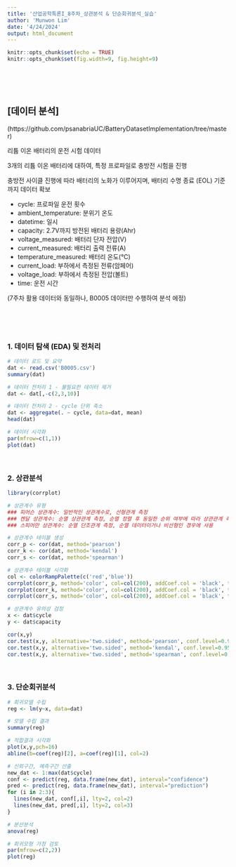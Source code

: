 ```yaml
---
title: '산업공학특론I_8주차_상관분석 & 단순회귀분석_실습'
author: 'Munwon Lim'
date: '4/24/2024'
output: html_document
---
```


```r
knitr::opts_chunk$set(echo = TRUE)
knitr::opts_chunk$set(fig.width=9, fig.height=9)
```

<br>
<br>
<br>



## [데이터 분석]

(https://github.com/psanabriaUC/BatteryDatasetImplementation/tree/master)

리튬 이온 배터리의 운전 시험 데이터 

3개의 리튬 이온 배터리에 대하여, 특정 프로파일로 충방전 시험을 진행

충방전 사이클 진행에 따라 배터리의 노화가 이루어지며, 배터리 수명 종료 (EOL) 기준까지 데이터 확보

* cycle: 프로파일 운전 횟수
* ambient_temperature: 분위기 온도
* datetime: 일시
* capacity: 2.7V까지 방전된 배터리 용량(Ahr)
* voltage_measured: 배터리 단자 전압(V)
* current_measured: 배터리 출력 전류(A)
* temperature_measured: 배터리 온도(℃)
* current_load: 부하에서 측정된 전류(암페어)
* voltage_load: 부하에서 측정된 전압(볼트)
* time: 운전 시간

(7주차 활용 데이터와 동일하나, B0005 데이터만 수행하여 분석 에정)

<br>
<br>
<br>

### 1. 데이터 탐색 (EDA) 및 전처리
```r

# 데이터 로드 및 요약
dat <- read.csv('B0005.csv')
summary(dat)

# 데이터 전처리 1 - 불필요한 데이터 제거
dat <- dat[,-c(2,3,10)]

# 데이터 전처리 2 - cycle 단위 축소
dat <- aggregate(. ~ cycle, data=dat, mean)
head(dat)

# 데이터 시각화
par(mfrow=c(1,1))
plot(dat)

```

<br>

### 2. 상관분석
```r
library(corrplot)

# 상관계수 유형
### 피어슨 상관계수: 일반적인 상관계수로, 선형관계 측정
### 켄달 상관계수: 순열 상관관계 측정, 순열 정렬 후 동일한 순위 여부에 따라 상관관계 측정
### 스피어만 상관계수: 순열 단조관계 측정, 순열 데이터이거나 비선형인 경우에 사용

# 상관계수 테이블 생성
corr_p <- cor(dat, method='pearson')
corr_k <- cor(dat, method='kendal')
corr_s <- cor(dat, method='spearman')

# 상관계수 테이블 시각화
col <- colorRampPalette(c('red','blue'))
corrplot(corr_p, method='color', col=col(200), addCoef.col = 'black', type='upper')
corrplot(corr_k, method='color', col=col(200), addCoef.col = 'black', type='upper')
corrplot(corr_s, method='color', col=col(200), addCoef.col = 'black', type='upper')

# 상관계수 유의성 검정
x <- dat$cycle
y <- dat$capacity

cor(x,y)
cor.test(x,y, alternative='two.sided', method='pearson', conf.level=0.95)
cor.test(x,y, alternative='two.sided', method='kendal', conf.level=0.95)
cor.test(x,y, alternative='two.sided', method='spearman', conf.level=0.95)
```

<br>

### 3. 단순회귀분석

```r

# 회귀모델 수립
reg <- lm(y~x, data=dat)

# 모델 수립 결과
summary(reg)

# 적합결과 시각화
plot(x,y,pch=16)
abline(b=coef(reg)[2], a=coef(reg)[1], col=2)

# 신뢰구간, 예측구간 산출
new_dat <- 1:max(dat$cycle)
conf <- predict(reg, data.frame(new_dat), interval="confidence")
pred <- predict(reg, data.frame(new_dat), interval="prediction")
for (i in 2:3){
  lines(new_dat, conf[,i], lty=2, col=2)
  lines(new_dat, pred[,i], lty=2, col=3)
}

# 분산분석
anova(reg)

# 회귀모형 가정 검토
par(mfrow=c(2,2))
plot(reg)

```